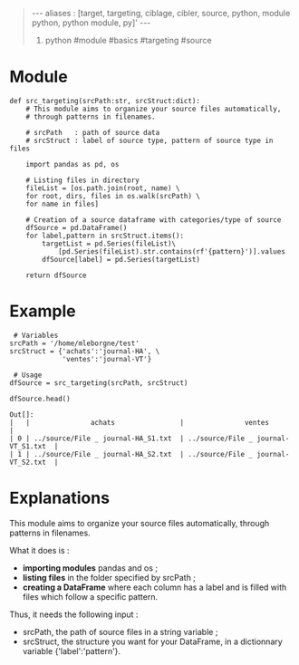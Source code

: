 <blockquote><poem>
---
aliases : [target, targeting, ciblage, cibler, source, python, module python, python module, py]'
---

#python #module #basics #targeting #source
</poem></blockquote>
= Module =

<source lang="python3">
def src_targeting(srcPath:str, srcStruct:dict):
    # This module aims to organize your source files automatically,
    # through patterns in filenames.
    
    # srcPath   : path of source data
    # srcStruct : label of source type, pattern of source type in files
    
    import pandas as pd, os
    
    # Listing files in directory
    fileList = [os.path.join(root, name) \
    for root, dirs, files in os.walk(srcPath) \
    for name in files]

    # Creation of a source dataframe with categories/type of source
    dfSource = pd.DataFrame()
    for label,pattern in srcStruct.items():
        targetList = pd.Series(fileList)\
            [pd.Series(fileList).str.contains(rf'{pattern}')].values
        dfSource[label] = pd.Series(targetList)
    
    return dfSource
</source>

= Example =

<source lang="python3">
 # Variables
srcPath = '/home/mleborgne/test'
srcStruct = {'achats':'journal-HA', \
             'ventes':'journal-VT'}

 # Usage
dfSource = src_targeting(srcPath, srcStruct)

dfSource.head()
</source>

<source>
Out[]:
|   |               achats                |               ventes                |
| 0 | ../source/File _ journal-HA_S1.txt  | ../source/File _ journal-VT_S1.txt  |
| 1 | ../source/File _ journal-HA_S2.txt  | ../source/File _ journal-VT_S2.txt  |
</source>


= Explanations =

This module aims to organize your source files automatically, through patterns in filenames.

What it does is :
* '''importing modules''' pandas and os ;
* '''listing files''' in the folder specified by srcPath ;
* '''creating a DataFrame''' where each column has a label and is filled with files which follow a specific pattern.

Thus, it needs the following input :
* srcPath, the path of source files in a string variable ;
* srcStruct, the structure you want for your DataFrame, in a dictionnary variable {'label':'pattern'}.
